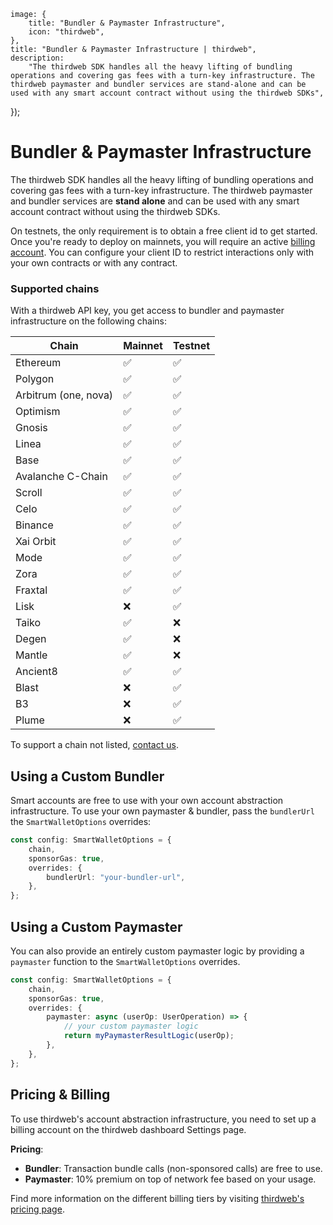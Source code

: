 
	image: {
		title: "Bundler & Paymaster Infrastructure",
		icon: "thirdweb",
	},
	title: "Bundler & Paymaster Infrastructure | thirdweb",
	description:
		"The thirdweb SDK handles all the heavy lifting of bundling operations and covering gas fees with a turn-key infrastructure. The thirdweb paymaster and bundler services are stand-alone and can be used with any smart account contract without using the thirdweb SDKs",
});

# Bundler & Paymaster Infrastructure

The thirdweb SDK handles all the heavy lifting of bundling operations and covering gas fees with a turn-key infrastructure.
The thirdweb paymaster and bundler services are **stand alone** and can be used with any smart account contract without using the thirdweb SDKs.

On testnets, the only requirement is to obtain a free client id to get started.
Once you're ready to deploy on mainnets, you will require an active [billing account](https://thirdweb.com/dashboard/settings).
You can configure your client ID to restrict interactions only with your own contracts or with any contract.

### Supported chains

With a thirdweb API key, you get access to bundler and paymaster infrastructure on the following chains:

| Chain                | Mainnet | Testnet |
| -------------------- | ------- | ------- |
| Ethereum             | ✅      | ✅      |
| Polygon              | ✅      | ✅      |
| Arbitrum (one, nova) | ✅      | ✅      |
| Optimism             | ✅      | ✅      |
| Gnosis               | ✅      | ✅      |
| Linea                | ✅      | ✅      |
| Base                 | ✅      | ✅      |
| Avalanche C-Chain    | ✅      | ✅      |
| Scroll               | ✅      | ✅      |
| Celo                 | ✅      | ✅      |
| Binance              | ✅      | ✅      |
| Xai Orbit            | ✅      | ✅      |
| Mode                 | ✅      | ✅      |
| Zora                 | ✅      | ✅      |
| Fraxtal              | ✅      | ✅      |
| Lisk                 | ❌      | ✅      |
| Taiko                | ✅      | ❌      |
| Degen                | ✅      | ❌      |
| Mantle               | ✅      | ❌      |
| Ancient8             | ✅      | ✅      |
| Blast                | ❌      | ✅      |
| B3                   | ❌      | ✅      |
| Plume                | ❌      | ✅      |

To support a chain not listed, [contact us](https://thirdweb.com/contact-us).

## Using a Custom Bundler

Smart accounts are free to use with your own account abstraction infrastructure. To use your own paymaster & bundler,
pass the `bundlerUrl` the `SmartWalletOptions` overrides:

```ts
const config: SmartWalletOptions = {
	chain,
	sponsorGas: true,
	overrides: {
		bundlerUrl: "your-bundler-url",
	},
};
```

## Using a Custom Paymaster

You can also provide an entirely custom paymaster logic by providing a `paymaster` function to the `SmartWalletOptions` overrides.

```ts
const config: SmartWalletOptions = {
	chain,
	sponsorGas: true,
	overrides: {
		paymaster: async (userOp: UserOperation) => {
			// your custom paymaster logic
			return myPaymasterResultLogic(userOp);
		},
	},
};
```

## Pricing & Billing

To use thirdweb's account abstraction infrastructure, you need to set up a billing account on the thirdweb dashboard Settings page.

**Pricing**:

- **Bundler**: Transaction bundle calls (non-sponsored calls) are free to use.
- **Paymaster**: 10% premium on top of network fee based on your usage.

Find more information on the different billing tiers by visiting [thirdweb's pricing page](https://thirdweb.com/pricing).
